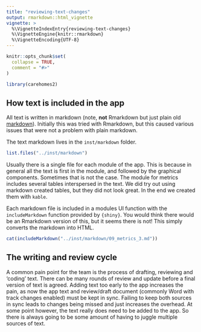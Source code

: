 ```yaml
---
title: "reviewing-text-changes"
output: rmarkdown::html_vignette
vignette: >
  %\VignetteIndexEntry{reviewing-text-changes}
  %\VignetteEngine{knitr::rmarkdown}
  %\VignetteEncoding{UTF-8}
---
```


```r
knitr::opts_chunk$set(
  collapse = TRUE,
  comment = "#>"
)
```

```r
library(carehomes2)
```

## How text is included in the app

All text is written in markdown (note, __not__ Rmarkdown but just plain old [markdown](https://www.markdownguide.org/cheat-sheet/)). Initially this was tried with Rmarkdown, but this caused various issues that were not a problem with plain markdown.

The text markdown lives in the `inst/markdown` folder.

```r
list.files("../inst/markdown")
```
Usually there is a single file for each module of the app. This is because in general all the text is first in the module, and followed by the graphical components. Sometimes that is not the case. The module for metrics includes several tables interspersed in the text. We did try out using markdown created tables, but they did not look great. In the end we created them with `kable`.

Each markdown file is included in a modules UI function with the `includeMarkdown` function provided by `{shiny}`. You would think there would be an Rmarkdown version of this, but it seems there is not! This simply converts the markdown into HTML.

```r
cat(includeMarkdown("../inst/markdown/09_metrics_3.md"))
```
## The writing and review cycle

A common pain point for the team is the process of drafting, reviewing and 'coding' text. There can be many rounds of review and update before a final version of text is agreed. Adding text too early to the app increases the pain, as now the app text and review/draft document (commonly Word with track changes enabled) must be kept in sync. Failing to keep both sources in sync leads to changes being missed and just increases the overhead. At some point however, the text really does need to be added to the app. So there is always going to be some amount of having to juggle multiple sources of text. 
